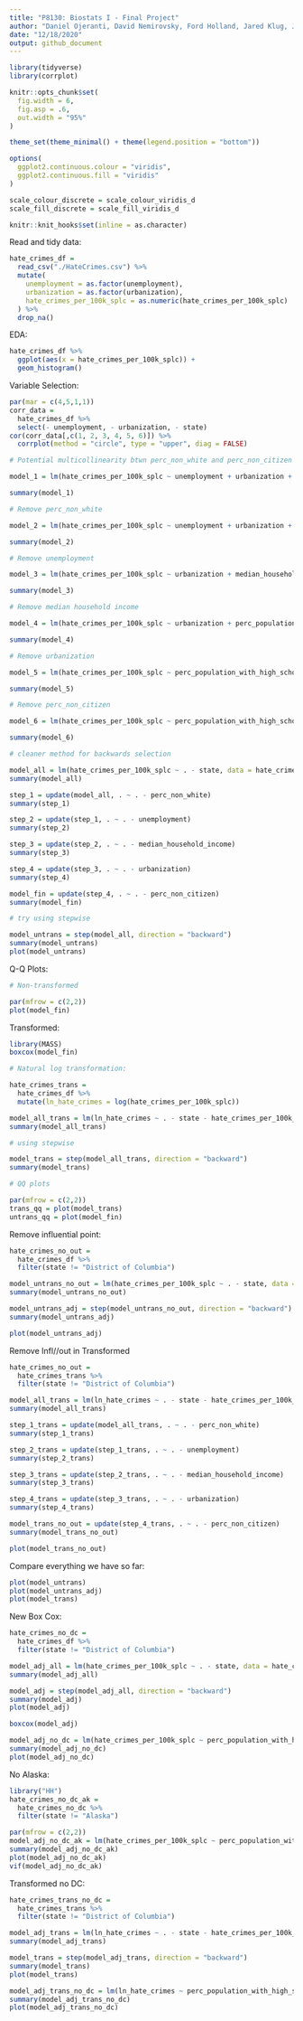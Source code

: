 ```yaml
---
title: "P8130: Biostats I - Final Project"
author: "Daniel Ojeranti, David Nemirovsky, Ford Holland, Jared Klug, Justin Vargas"
date: "12/18/2020"
output: github_document
---
```


```r
library(tidyverse)
library(corrplot)

knitr::opts_chunk$set(
  fig.width = 6,
  fig.asp = .6,
  out.width = "95%"
)

theme_set(theme_minimal() + theme(legend.position = "bottom"))

options(
  ggplot2.continuous.colour = "viridis",
  ggplot2.continuous.fill = "viridis"
)

scale_colour_discrete = scale_colour_viridis_d
scale_fill_discrete = scale_fill_viridis_d

knitr::knit_hooks$set(inline = as.character)
```

Read and tidy data:

```r
hate_crimes_df = 
  read_csv("./HateCrimes.csv") %>% 
  mutate(
    unemployment = as.factor(unemployment), 
    urbanization = as.factor(urbanization),
    hate_crimes_per_100k_splc = as.numeric(hate_crimes_per_100k_splc)
  ) %>% 
  drop_na()
```

EDA:

```r
hate_crimes_df %>% 
  ggplot(aes(x = hate_crimes_per_100k_splc)) + 
  geom_histogram()
```

Variable Selection:

```r
par(mar = c(4,5,1,1))
corr_data = 
  hate_crimes_df %>% 
  select(- unemployment, - urbanization, - state)
cor(corr_data[,c(1, 2, 3, 4, 5, 6)]) %>%  
  corrplot(method = "circle", type = "upper", diag = FALSE)

# Potential multicollinearity btwn perc_non_white and perc_non_citizen

model_1 = lm(hate_crimes_per_100k_splc ~ unemployment + urbanization + median_household_income + perc_population_with_high_school_degree + perc_non_citizen + gini_index + perc_non_white, data = hate_crimes_df)

summary(model_1)

# Remove perc_non_white

model_2 = lm(hate_crimes_per_100k_splc ~ unemployment + urbanization + median_household_income + perc_population_with_high_school_degree + perc_non_citizen + gini_index, data = hate_crimes_df)

summary(model_2)

# Remove unemployment

model_3 = lm(hate_crimes_per_100k_splc ~ urbanization + median_household_income + perc_population_with_high_school_degree + perc_non_citizen + gini_index, data = hate_crimes_df)

summary(model_3)

# Remove median household income

model_4 = lm(hate_crimes_per_100k_splc ~ urbanization + perc_population_with_high_school_degree + perc_non_citizen + gini_index, data = hate_crimes_df)

summary(model_4)

# Remove urbanization

model_5 = lm(hate_crimes_per_100k_splc ~ perc_population_with_high_school_degree + perc_non_citizen + gini_index, data = hate_crimes_df)

summary(model_5)

# Remove perc_non_citizen

model_6 = lm(hate_crimes_per_100k_splc ~ perc_population_with_high_school_degree + gini_index, data = hate_crimes_df)

summary(model_6)

# cleaner method for backwards selection

model_all = lm(hate_crimes_per_100k_splc ~ . - state, data = hate_crimes_df)
summary(model_all)

step_1 = update(model_all, . ~ . - perc_non_white)
summary(step_1)

step_2 = update(step_1, . ~ . - unemployment)
summary(step_2)

step_3 = update(step_2, . ~ . - median_household_income)
summary(step_3)

step_4 = update(step_3, . ~ . - urbanization)
summary(step_4)

model_fin = update(step_4, . ~ . - perc_non_citizen)
summary(model_fin)

# try using stepwise

model_untrans = step(model_all, direction = "backward")
summary(model_untrans)
plot(model_untrans)
```

Q-Q Plots:

```r
# Non-transformed

par(mfrow = c(2,2))
plot(model_fin)
```

Transformed:

```r
library(MASS)
boxcox(model_fin)

# Natural log transformation:

hate_crimes_trans = 
  hate_crimes_df %>% 
  mutate(ln_hate_crimes = log(hate_crimes_per_100k_splc))

model_all_trans = lm(ln_hate_crimes ~ . - state - hate_crimes_per_100k_splc, data = hate_crimes_trans)
summary(model_all_trans)

# using stepwise

model_trans = step(model_all_trans, direction = "backward")
summary(model_trans)

# QQ plots

par(mfrow = c(2,2))
trans_qq = plot(model_trans)
untrans_qq = plot(model_fin)
```

Remove influential point:

```r
hate_crimes_no_out = 
  hate_crimes_df %>% 
  filter(state != "District of Columbia")

model_untrans_no_out = lm(hate_crimes_per_100k_splc ~ . - state, data = hate_crimes_no_out)
summary(model_untrans_no_out)

model_untrans_adj = step(model_untrans_no_out, direction = "backward")
summary(model_untrans_adj)

plot(model_untrans_adj)
```

Remove Infl//out in Transformed

```r
hate_crimes_no_out = 
  hate_crimes_trans %>% 
  filter(state != "District of Columbia")

model_all_trans = lm(ln_hate_crimes ~ . - state - hate_crimes_per_100k_splc, data = hate_crimes_trans)
summary(model_all_trans)

step_1_trans = update(model_all_trans, . ~ . - perc_non_white)
summary(step_1_trans)

step_2_trans = update(step_1_trans, . ~ . - unemployment)
summary(step_2_trans)

step_3_trans = update(step_2_trans, . ~ . - median_household_income)
summary(step_3_trans)

step_4_trans = update(step_3_trans, . ~ . - urbanization)
summary(step_4_trans)

model_trans_no_out = update(step_4_trans, . ~ . - perc_non_citizen)
summary(model_trans_no_out)

plot(model_trans_no_out)
```

Compare everything we have so far:

```r
plot(model_untrans)
plot(model_untrans_adj)
plot(model_trans)
```

New Box Cox:

```r
hate_crimes_no_dc = 
  hate_crimes_df %>% 
  filter(state != "District of Columbia")

model_adj_all = lm(hate_crimes_per_100k_splc ~ . - state, data = hate_crimes_no_dc)
summary(model_adj_all)

model_adj = step(model_adj_all, direction = "backward")
summary(model_adj)
plot(model_adj)

boxcox(model_adj)

model_adj_no_dc = lm(hate_crimes_per_100k_splc ~ perc_population_with_high_school_degree  + unemployment * gini_index, data = hate_crimes_no_dc)
summary(model_adj_no_dc)
plot(model_adj_no_dc)
```

No Alaska:

```r
library("HH")
hate_crimes_no_dc_ak = 
  hate_crimes_no_dc %>% 
  filter(state != "Alaska")

par(mfrow = c(2,2))
model_adj_no_dc_ak = lm(hate_crimes_per_100k_splc ~ perc_population_with_high_school_degree + gini_index * unemployment, data = hate_crimes_no_dc_ak)
summary(model_adj_no_dc_ak)
plot(model_adj_no_dc_ak)
vif(model_adj_no_dc_ak)
```

Transformed no DC:

```r
hate_crimes_trans_no_dc = 
  hate_crimes_trans %>% 
  filter(state != "District of Columbia")

model_adj_trans = lm(ln_hate_crimes ~ . - state - hate_crimes_per_100k_splc, data = hate_crimes_trans_no_dc)
summary(model_adj_trans)

model_trans = step(model_adj_trans, direction = "backward")
summary(model_trans)
plot(model_trans)

model_adj_trans_no_dc = lm(ln_hate_crimes ~ perc_population_with_high_school_degree * unemployment + unemployment * gini_index , data = hate_crimes_trans_no_dc)
summary(model_adj_trans_no_dc)
plot(model_adj_trans_no_dc)
```


